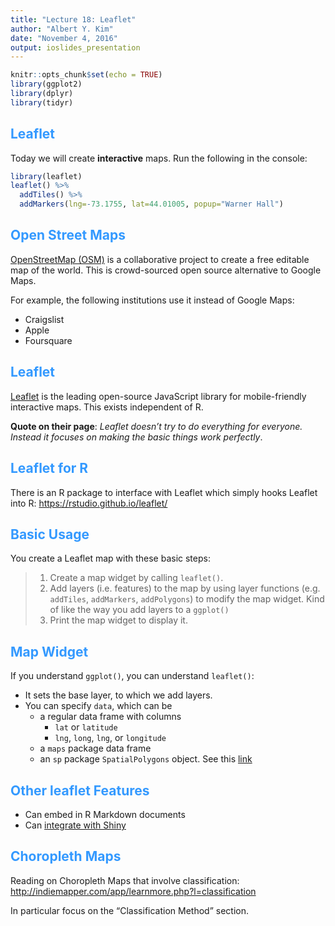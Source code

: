 ```yaml
---
title: "Lecture 18: Leaflet"
author: "Albert Y. Kim"
date: "November 4, 2016"
output: ioslides_presentation
---
```


<style>
h2 { 
 color: #3399ff;		
}
h3 { 
 color: #3399ff;		
}
slides > slide.backdrop {
  background: white;
}
</style>

```r
knitr::opts_chunk$set(echo = TRUE)
library(ggplot2)
library(dplyr)
library(tidyr)
```



## Leaflet

Today we will create **interactive** maps. Run the following in the console:

```r
library(leaflet)
leaflet() %>%
  addTiles() %>%
  addMarkers(lng=-73.1755, lat=44.01005, popup="Warner Hall")
```



## Open Street Maps

[OpenStreetMap (OSM)](https://www.openstreetmap.org/#map=5/51.500/-0.100) is a
collaborative project to create a free editable map of the world. This is
crowd-sourced open source alternative to Google Maps. 

For example, the following institutions use it instead of Google Maps:

* Craigslist
* Apple
* Foursquare



## Leaflet

[Leaflet](http://leafletjs.com/) is the leading open-source JavaScript library
for mobile-friendly interactive maps. This exists independent of R.

**Quote on their page**: *Leaflet doesn't try to do everything for everyone. Instead
it focuses on making the basic things work perfectly*.



## Leaflet for R

There is an R package to interface with Leaflet which simply hooks Leaflet into
R: <https://rstudio.github.io/leaflet/>



## Basic Usage

You create a Leaflet map with these basic steps:

> 1. Create a map widget by calling `leaflet()`.
> 1. Add layers (i.e. features) to the map by using layer functions (e.g.
`addTiles`, `addMarkers`, `addPolygons`) to modify the map widget. Kind of like the
way you add layers to a `ggplot()`
> 1. Print the map widget to display it.



## Map Widget

If you understand `ggplot()`, you can understand `leaflet()`:

* It sets the base layer, to which we add layers.
* You can specify `data`, which can be
    + a regular data frame with columns
        + `lat` or `latitude`
        + `lng`, `long`, `lng`, or `longitude`
    + a `maps` package data frame
    + an `sp` package `SpatialPolygons` object. See this [link](https://rstudio.github.io/leaflet/shapes.html)



## Other leaflet Features

* Can embed in R Markdown documents
* Can [integrate with Shiny](https://rstudio.github.io/leaflet/shiny.html)



## Choropleth Maps

Reading on Choropleth Maps that involve classification: <http://indiemapper.com/app/learnmore.php?l=classification>

In particular focus on the "Classification Method" section.

